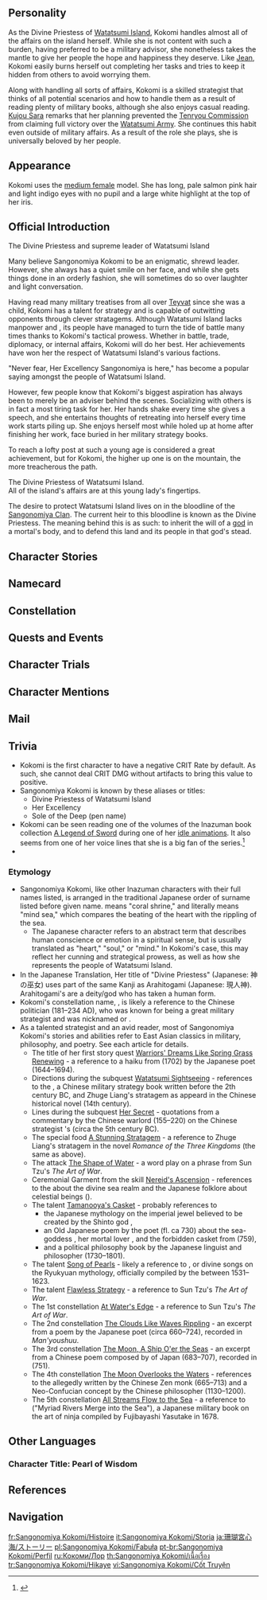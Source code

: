 {{CharacterTabs}}
{{Quote|Kokomi is the Divine Priestess of Watatsumi Island, and also serves as its supreme leader.<br>She is well-versed in the art of war, is good at strategizing, and has keen insights into military affairs. She is also adept at handling domestic affairs, diplomacy, and other matters.<br>
Still, this unfathomable leader has a mysterious side to her...|Description from the Official Website<ref>Official Genshin Impact Website: [https://genshin.hoyoverse.com/en/character/inazuma?char=6 Sangonomiya Kokomi]</ref>}}

==Personality==
{{Quote|The Divine Priestess of Watatsumi Island. All of the island's affairs are at this young lady's fingertips.|In-game character attributes and profile page text}}

As the Divine Priestess of [[Watatsumi Island]], Kokomi handles almost all of the affairs on the island herself. While she is not content with such a burden, having preferred to be a military advisor, she nonetheless takes the mantle to give her people the hope and happiness they deserve. Like [[Jean]], Kokomi easily burns herself out completing her tasks and tries to keep it hidden from others to avoid worrying them.

Along with handling all sorts of affairs, Kokomi is a skilled strategist that thinks of all potential scenarios and how to handle them as a result of reading plenty of military books, although she also enjoys casual reading. [[Kujou Sara]] remarks that her planning prevented the [[Tenryou Commission]] from claiming full victory over the [[Watatsumi Army]]. She continues this habit even outside of military affairs. As a result of the role she plays, she is universally beloved by her people.

==Appearance==
{{See also|Sparkling Coralbone}}
<!-- Keep appearance section short and concise. Limit to 3-4 sentences. Outfits should be described on the outfit pages. -->
Kokomi uses the [[:Category:Medium Female Characters|medium female]] model. She has long, pale salmon pink hair and light indigo eyes with no pupil and a large white highlight at the top of her iris.

==Official Introduction==
{{Official Introduction
|character=Sangonomiya Kokomi
|link=https://www.hoyolab.com/article/587411
|title=Victory Through Wisdom}}
{{Quote|Her Excellency, Sangonomiya, is an astute strategist. She can accurately predict enemy movements from thousands of miles of way. When we fought against the Shogun's army, what we lacked in manpower and weaponry, we more than made up for with Her Excellency's tactical prowess. Were it not for Her Excellency, not a single one of Watatsumi Island's victories would have been possible.|[[Gorou]]}}

The Divine Priestess and supreme leader of Watatsumi Island{{sic}}

Many believe Sangonomiya Kokomi to be an enigmatic, shrewd leader. However, she always has a quiet smile on her face, and while she gets things done in an orderly fashion, she will sometimes do so over laughter and light conversation.

Having read many military treatises from all over [[Teyvat]] since she was a child, Kokomi has a talent for strategy and is capable of outwitting opponents through clever stratagems. Although Watatsumi Island lacks manpower and {{Not a Typo|materiel}}, its people have managed to turn the tide of battle many times thanks to Kokomi's tactical prowess. Whether in battle, trade, diplomacy, or internal affairs, Kokomi will do her best. Her achievements have won her the respect of Watatsumi Island's various factions.

"Never fear, Her Excellency Sangonomiya is here," has become a popular saying amongst the people of Watatsumi Island.

However, few people know that Kokomi's biggest aspiration has always been to merely be an adviser behind the scenes. Socializing with others is in fact a most tiring task for her. Her hands shake every time she gives a speech, and she entertains thoughts of retreating into herself every time work starts piling up. She enjoys herself most while holed up at home after finishing her work, face buried in her military strategy books.

To reach a lofty post at such a young age is considered a great achievement, but for Kokomi, the higher up one is on the mountain, the more treacherous the path.

{{Official Introduction
|title=Version 2.1 Preview Introduction
|link=https://youtu.be/qsSabplBE_s?t=1674
}}
The Divine Priestess of Watatsumi Island.<br>
All of the island's affairs are at this young lady's fingertips.

The desire to protect Watatsumi Island lives on in the bloodline of the [[Sangonomiya Clan]]. The current heir to this bloodline is known as the Divine Priestess. The meaning behind this is as such: to inherit the will of a [[Orobashi|god]] in a mortal's body, and to defend this land and its people in that god's stead.

==Character Stories==
{{Character Story
|title1        = Character Details
|text1         = <p>The inhabitants of Watatsumi Island once lived in [[Enkanomiya]], at the bottom of the sea.</p><p>It was only by the grace of the god [[Orobaxi]] bringing them up to the surface that the civilization of Watatsumi Island exists today.</p><p>When Orobaxi was slain by the [[Electro Archon]], its body was left as a skeleton and its resentment permeated the land, giving rise to [[Tatarigami]].</p><p>Yet its desire to protect Watatsumi Island never faded. This will lives on in the bloodline of the [[Sangonomiya Clan]], and follows them from generation to generation.</p><p>The current heir to this bloodline is known as the Divine Priestess.</p><p>The meaning behind this is as such: to inherit the will of a god in a mortal's body, and to defend this land and its people in that god's stead.</p>
|mention1      = Raiden Shogun,Orobashi

|title2        = Character Story 1
|friendship2   = 2
|text2         = <p>The day Kokomi ascended to the role of Divine Priestess, countless inhabitants of Watatsumi Island came to [[Sangonomiya Shrine]] of their own accord to see her.</p><p>Surprise, suspicion, confusion, chuckles... Their expressions were strange, all on account of her overly-young appearance in their eyes.</p><p>Plots were hatched and questions were endless. The ambitious planned to make their move. The storm was approaching, and all was not at peace on Watatsumi Island.</p><p>Yet all went back to business as usual not long after Kokomi ascended to her position.</p><p>She was fair in distributing rewards and punishments alike, appreciated the contributions of the people, and was militarily skilled. Her many abilities quickly won the hearts of most of the people.</p><p>"Things will be alright as long as Her Excellency is here" soon became the most widespread saying on the island.</p>
|mention2      = 

|title3        = Character Story 2
|friendship3   = 3
|text3         = <p>There are many factors involved in deciding victory or defeat.</p><p>Terrain, weather, differences in military strength and equipment quality... All of these require careful consideration.</p><p>Those who study the details too closely tend to miss changes on the field, and most who speak of strategy speak of it in a vacuum.</p><p>Only those who can grasp both the big picture and the small details can create miracles on the battlefield.</p><p>And behind all this lies countless hours of hard work delving into the reasons behind one's failures.</p><p>Few if any ever persevere to the end, but Kokomi was not only good at this but also possessed a unique tactical style.</p><p>"Manipulate the larger strategic situation to force the other side to give up, and to win wars with the least amount of cost possible."</p>
|mention3      = 

|title4        = Character Story 3
|friendship4   = 4
|text4         = <p>Whether on the battlefield or off it, Kokomi tries to "know thy enemy" as much as possible.</p><p>She tends to predict all possible scenarios beforehand and devise strategies to address them, which are then delivered as directives to those who enforce her will.</p><p>This has given rise to the issue of some of these directives being rather thick and heavy, but this method has guaranteed the stable development of Watatsumi Island.</p><p>Today, Watatsumi Island moves each day towards greater prosperity, and as more talented people have been appointed to office, the directives that Kokomi has to deliver have decreased.</p><p>As far as she is concerned, that is something worth celebrating.</p>
|mention4      = 

|title5        = Character Story 4
|friendship5   = 5
|text5         = <p>When Kokomi has the time to spare, she will go on walks on Watatsumi Island alone.</p><p>She often tries to avoid crowds, pacing slowly through the violet forests, sometimes sitting by the seaside and looking out into the distance.</p><p>The sun and the moon rise over the sea, the stars shine in their skies, and the sound of the waves is pleasing to the ear, relaxing the soul.</p><p>Sometimes she will even place a seashell on her head, only to put it back where she found it when she leaves.</p><p>In her mind, perhaps some wandering crab will burrow its way inside and call this shell home.</p><p>Sometimes, Kokomi will also go diving, enjoying the calm atmosphere by herself, her worries sinking into the ocean depths as schools of fish swim all around her.</p><p>Kokomi treasures every sight there is to be seen on Watatsumi Island, and she remembers the name of every person.</p><p>Sadly, while scenery remains, people's hearts are complex and changeable.</p><p>Victory is simple enough to attain compared to the mammoth task of making sure that everyone lives happily.</p><p>This dilemma has always troubled her.</p>
|mention5      = 

|title6        = Character Story 5
|friendship6   = 6
|text6         = <p>Kokomi has been well-read since she was young, and has a particular love for military treatises.</p><p>As such, Kokomi has a broad store of knowledge to be used in every field.</p><p>But another result of her constantly being buried in such treatises of war and illustrated military texts is that Kokomi lacks skill in social interaction. She does not know when it started, but interacting with people eventually became tiresome to her.</p><p>Having ascended to the role of Divine Priestess, Kokomi had no choice but to learn many things that she wasn't any good at before, whether it was dealing with people or performing duties that she had little interest in.</p><p>However, forcing herself to do things she holds little love for is a serious drain on her energy reserves, leaving her feeling quite exhausted.</p><p>As such, Kokomi set up an "energy" system of measurement for herself. When she does things she enjoys, her energy levels will increase, and the reverse is true when she trudges through unenjoyable slogs.</p><p>When she runs out of this energy, Kokomi will temporarily put her duties as the Divine Priestess aside and resume being an ordinary homebody.</p><p>Engrossing herself in the close reading of a book on military strategy, walling herself off from the rest of the world &mdash; thus does Kokomi reclaim a temporary respite from her busy existence.</p><p>These moments are of utmost value to her.</p>
|mention6      = 

|title7        = Secret Notes
|friendship7   = 4
|quest7        = Warriors' Dreams Like Spring Grass Renewing
|text7         = <p>"As the ruler is, so shall the people be."</p><p>This precept was something Kokomi heard from her mother a long time ago.</p><p>The Divine Priestess' role is one of utmost importance to Watatsumi Island, and its people's eyes are always upon her every move.</p><p>The things she loves will be in fashion, and the things she dislikes, the people will also distance themselves from.</p><p>Kokomi, in truth, has no wish to affect the people's lives, and as such has rarely ever revealed much of her personal likes or dislikes.</p><p>She treats all things with an egalitarian manner, and holds "fairness of judgment" and "justice in dispensing rewards and punishment" to be her guiding principles.</p><p>However, these are not necessarily her true feelings, and so she prepared a book of secret notes for herself.</p><p>Here, she records the fluctuations in both her energy levels and mood.</p><p>When the night deepens and the world falls silent, Kokomi will open this book and write the day's experiences, whether they be joyous, sad, or frustrating.</p><p>...Of course, this object is for her eyes only &mdash; and so it must remain.</p>
|mention7      = 

|title8        = Vision
|friendship8   = 6
|text8         = <p>A leader with a strong will can lead those around them in a clear direction.</p><p>However, Kokomi lacks such strong ideals. Instead, she respects the will of the people and wishes that they can each find their own way.</p><p>Just as the vast ocean can accommodate countless souls and their individual desires, so does Kokomi wish her rule could be.</p><p>When the [[Vision Hunt Decree]] came about, the resentment of the people turned into cries of revolt, and so Kokomi led them in raising the banner of resistance.</p><p>And once the war was over, the hearts of the people turned towards peace and stability, and so did Kokomi direct her energies towards governance and economics.</p><p>But what was the source of this toil? Was this the role of the Divine Priestess speaking? Or was this a product of her own sense of duty? Or perhaps... it was a bit of both?</p><p>As the Divine Priestess, Kokomi naturally has her own Vision. And ever since the day she looked out at the sea outside Sangonomiya Shrine, her wish has never once changed&mdash;</p><p>"I wish to protect all of Watatsumi Island and allow its people to lead happy lives."</p>
|mention8      = 
}}

==Namecard==
{{Namecard|Sangonomiya Kokomi: The Deep}}

==Constellation==
{{Constellation Lore|Dracaena Somnolenta}}

==Quests and Events==
{{Quests and Events
|The Omnipresent God = cinematic
}}

==Character Trials==
{{Trials by Character}}

==Character Mentions==
{{Character Mentions|alias="a great shrine maiden of a different faith"}}

==Mail==
{{Mails by Category List|noheader=1}}

==Trivia==
* Kokomi is the first character to have a negative CRIT Rate by default. As such, she cannot deal CRIT DMG without artifacts to bring this value to positive.
* Sangonomiya Kokomi is known by these aliases or titles:
** Divine Priestess of Watatsumi Island
** Her Excellency
** Sole of the Deep (pen name)
* Kokomi can be seen reading one of the volumes of the Inazuman book collection [[A Legend of Sword]] during one of her [[Sangonomiya Kokomi/Media#Idle Animations|idle animations]]. It also seems from one of her voice lines that she is a big fan of the series.<ref>{{Ref/VO|Sangonomiya Kokomi|About Sangonomiya Kokomi: Relaxing}}</ref>
* {{Furnishing Mentions|Sangonomiya Kokomi}}

===Etymology===
* Sangonomiya Kokomi, like other Inazuman characters with their full names listed, is arranged in the traditional Japanese order of surname listed before given name. {{Lang|Sangonomiya|ja=珊瑚宮}} means "coral shrine," and {{Lang|Kokomi|ja=心海}} literally means "mind sea," which compares the beating of the heart with the rippling of the sea.
** The Japanese character {{ja|心}} refers to an abstract term that describes human conscience or emotion in a spiritual sense, but is usually translated as "heart," "soul," or "mind." In Kokomi's case, this may reflect her cunning and strategical prowess, as well as how she represents the people of Watatsumi Island.
* In the Japanese Translation, Her title of "Divine Priestess" (Japanese: 神の巫女) uses part of the same Kanji as Arahitogami (Japanese: 現人神). Arahitogami's are a deity/god who has taken a human form.
* Kokomi's constellation name, {{Lang|Dracaena Somnolenta|zh=眠龙座|zh_rm=Miánlóng-zuò|zh_tl=Sleeping Dragon Constellation|ja=睡竜座|ja_rm=Suiryou-za<!-- assumed reading; it may be "Suiryuu-za" using the modern reading of 竜-->|ja_tl=Sleeping Dragon Constellation|sort=zh,ja}}, is likely a reference to the Chinese politician {{w|Zhuge Liang}} (181–234 AD), who was known for being a great military strategist and was nicknamed {{Lang|"Hidden Dragon"|zh=伏龙|zh_rm=Fúlóng|ja=伏龍|ja_rm=Fukuryou|sort=zh,ja}} or {{Lang|"Crouching Dragon"|zh=卧龙|zh_rm=Wòlóng|ja=臥龍|ja_rm=Garyou|sort=zh,ja}}.
* As a talented strategist and an avid reader, most of Sangonomiya Kokomi's stories and abilities refer to East Asian classics in military, philosophy, and poetry. See each article for details.
** The title of her first story quest [[Warriors' Dreams Like Spring Grass Renewing]] - a reference to a haiku from ''{{w|Oku no Hosomichi}}'' (1702) by the Japanese poet {{w|Matsuo Bashō|Matsuo Bashou}} (1644–1694).
** Directions during the subquest [[Watatsumi Sightseeing]] - references to the ''{{w|Six Secret Teachings}}'', a Chinese military strategy book written before the 2th century BC, and Zhuge Liang's stratagem as appeard in the Chinese historical novel ''{{w|Romance of the Three Kingdoms}}'' (14th century).
** Lines during the subquest [[Her Secret]] - quotations from a commentary by the Chinese warlord {{w|Cao Cao}} (155–220) on the Chinese strategist {{w|Sun Tzu}}'s ''{{w|The Art of War}}'' (circa the 5th century BC).
** The special food [[A Stunning Stratagem]] - a reference to Zhuge Liang's stratagem in the novel ''Romance of the Three Kingdoms'' (the same as above).
** The attack [[The Shape of Water]] - a word play on a phrase from Sun Tzu's ''The Art of War''.
** Ceremonial Garment from the skill [[Nereid's Ascension]] - references to the {{w|Ryukyuan religion|Ryukyuan mythology}} about the divine sea realm {{W|Ryukyuan religion#Nirai Kanai|Nirai Kanai}} and the Japanese folklore about celestial beings (''{{w|tennin}}'').
** The talent [[Tamanooya's Casket]] - probably references to
*** the Japanese mythology on the imperial jewel {{w|Imperial Regalia of Japan|Yasakani no Magatama}} believed to be created by the Shinto god {{w|Tamanooya-no-Mikoto|Tamano'oya}},
*** an Old Japanese poem by the poet {{w|Takahashi no Mushimaro}} (fl. ca 730) about the sea-goddess {{w|Oto-hime}}, her mortal lover {{w|Urashima Tarō|Urashima Tarou}}, and the forbidden casket {{w|Tamatebako}} from ''{{w|Man'yōshū|Man'youshuu}}'' (759),
*** and a political philosophy book by the Japanese linguist and philosopher {{w|Motoori Norinaga|Moto'ori Norinaga}} (1730–1801).
** The talent [[Song of Pearls]] - likely a reference to ''{{w|Omoro Sōshi|Omoro Soushi}}'', or divine {{w|Northern Ryukyuan languages|Ryukyuan}} songs on the Ryukyuan mythology, officially compiled by the {{w|Ryukyu Kingdom}} between 1531–1623.
** The talent [[Flawless Strategy]] - a reference to Sun Tzu's ''The Art of War''.
** The 1st constellation [[At Water's Edge]] - a reference to Sun Tzu's ''The Art of War''.
** The 2nd constellation [[The Clouds Like Waves Rippling]] - an excerpt from a poem by the Japanese poet {{w|Kakinomoto no Hitomaro}} (circa 660–724), recorded in ''Man'youshuu''.
** The 3rd constellation [[The Moon, A Ship O'er the Seas]] - an excerpt from a Chinese poem composed by {{w|Emperor Monmu}} of Japan (683–707), recorded in ''{{w|Kaifūsō|Kaifuusou}}'' (751).
** The 4th constellation [[The Moon Overlooks the Waters]] - references to the ''{{w|Song of Enlightenment}}'' allegedly written by the Chinese Zen monk {{w|Yongjia Xuanjue}} (665–713) and a Neo-Confucian concept by the Chinese philosopher {{w|Zhu Xi}} (1130–1200).
** The 5th constellation [[All Streams Flow to the Sea]] - a reference to ''{{w|Bansenshūkai|Bansenshuukai}}'' ("Myriad Rivers Merge into the Sea"), a Japanese military book on the art of ninja compiled by Fujibayashi Yasutake in 1678.
<!--
==Notes==
{Reflist|note=1}}
-->
==Other Languages==
===Character Title: Pearl of Wisdom===
{{Other Languages
|en      = Pearl of Wisdom
|zhs     = 真珠之智
|zhs_rm  = Zhēnzhū zhī Zhì
|zht     = 真珠之智
|zht_rm  = Zhēnzhū zhī Zhì
|zh_tl   = Wisdom of Pearl
|ja      = 真珠の智
|ja_rm   = Shinju no Chi
|ja_tl   = Pearl Wisdom
|ko      = {{tt|진주|眞珠}}의 {{tt|지혜|智慧}}
|ko_rm   = Jinju-ui Jihye
|ko_tl   = Wisdom of Pearl
|es      = La Perla de la Sabiduría
|es_tl   = The Pearl of Wisdom
|fr      = Perle de connaissance
|fr_tl   = Pearl of Knowledge
|ru      = Жемчужина мудрости
|ru_tl   = Pearl of Wisdom
|th      = ไข่มุกแห่งปัญญา
|th_rm   = Khai-muk haeng Pan-ya
|th_tl   = Pearl of Wisdom
|vi      = Trí Tuệ Trân Châu
|vi_tl   = Pearl Wisdom
|de      = Perle der Weisheit
|de_tl   = Pearl of Wisdom
|id      = Pearl of Wisdom
|pt      = Pérolas de Sabedoria
|pt_tl   = Pearls of Wisdom
|tr      = Bilgelik İncisi
|tr_tl   = 
|it      = Perla di saggezza
|it_tl   = Pearl of Wisdom
}}

==References==
{{Reflist}}

==Navigation==
{{Character Navbox|Lore}}

[[fr:Sangonomiya Kokomi/Histoire]]
[[it:Sangonomiya Kokomi/Storia]]
[[ja:珊瑚宮心海/ストーリー]]
[[pl:Sangonomiya Kokomi/Fabuła]]
[[pt-br:Sangonomiya Kokomi/Perfil]]
[[ru:Кокоми/Лор]]
[[th:Sangonomiya Kokomi/เนื้อเรื่อง]]
[[tr:Sangonomiya Kokomi/Hikaye]]
[[vi:Sangonomiya Kokomi/Cốt Truyện]]